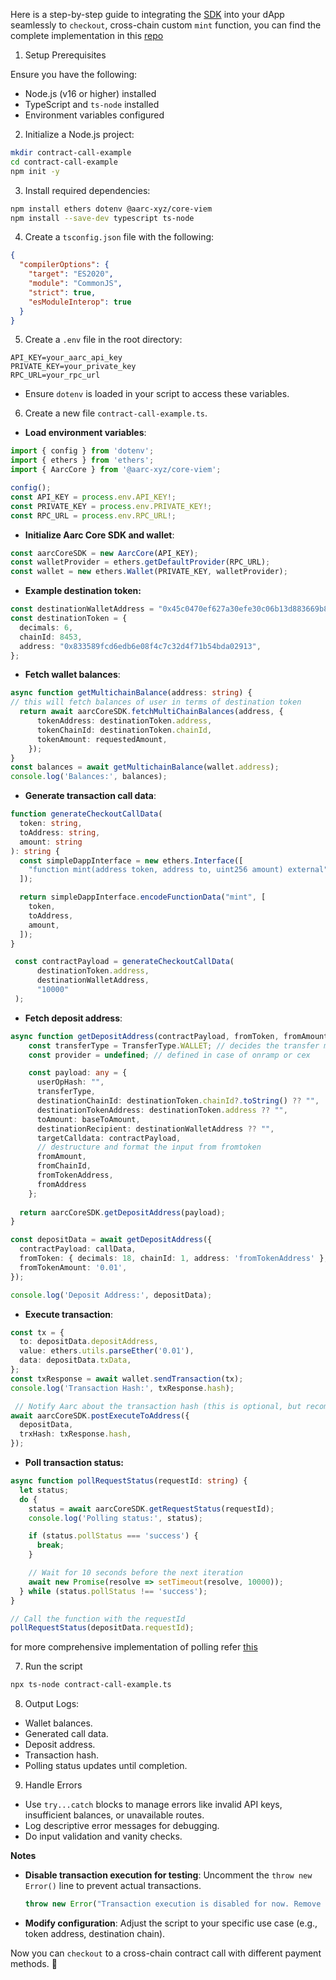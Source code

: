 Here is a step-by-step guide to integrating the [SDK](../sdk/) into your dApp seamlessly to `checkout`, cross-chain custom `mint` function,  you can find the complete implementation in this [repo](https://github.com/aarc-xyz/Aarc-Core-SDK-Contract-Call-Example)

1. &#x20; Setup Prerequisites

Ensure you have the following:

* Node.js (v16 or higher) installed
* TypeScript and `ts-node` installed
* Environment variables configured

2. Initialize a Node.js project:

```bash
mkdir contract-call-example
cd contract-call-example
npm init -y
```

3. Install required dependencies:

```bash
npm install ethers dotenv @aarc-xyz/core-viem
npm install --save-dev typescript ts-node
```

4. &#x20;Create a `tsconfig.json` file with the following:

```json
{
  "compilerOptions": {
    "target": "ES2020",
    "module": "CommonJS",
    "strict": true,
    "esModuleInterop": true
  }
}
```

5. &#x20;Create a `.env` file in the root directory:

```plaintext
API_KEY=your_aarc_api_key
PRIVATE_KEY=your_private_key
RPC_URL=your_rpc_url
```

* Ensure `dotenv` is loaded in your script to access these variables.

6. &#x20;Create a new file `contract-call-example.ts`.

* **Load environment variables**:

```typescript
import { config } from 'dotenv';
import { ethers } from 'ethers';
import { AarcCore } from '@aarc-xyz/core-viem';

config();
const API_KEY = process.env.API_KEY!;
const PRIVATE_KEY = process.env.PRIVATE_KEY!;
const RPC_URL = process.env.RPC_URL!;
```

* **Initialize Aarc Core SDK and wallet**:

```typescript
const aarcCoreSDK = new AarcCore(API_KEY);
const walletProvider = ethers.getDefaultProvider(RPC_URL);
const wallet = new ethers.Wallet(PRIVATE_KEY, walletProvider);
```

* **Example destination token:**

```typescript
const destinationWalletAddress = "0x45c0470ef627a30efe30c06b13d883669b8fd3a8";
const destinationToken = {
  decimals: 6,
  chainId: 8453,
  address: "0x833589fcd6edb6e08f4c7c32d4f71b54bda02913",
};
```

* **Fetch wallet balances**:

```typescript
async function getMultichainBalance(address: string) {
// this will fetch balances of user in terms of destination token
  return await aarcCoreSDK.fetchMultiChainBalances(address, {
      tokenAddress: destinationToken.address,
      tokenChainId: destinationToken.chainId,
      tokenAmount: requestedAmount,
    });
}
const balances = await getMultichainBalance(wallet.address);
console.log('Balances:', balances);
```

* **Generate transaction call data**:

```typescript
function generateCheckoutCallData(
  token: string,
  toAddress: string,
  amount: string
): string {
  const simpleDappInterface = new ethers.Interface([
    "function mint(address token, address to, uint256 amount) external",
  ]);

  return simpleDappInterface.encodeFunctionData("mint", [
    token,
    toAddress,
    amount,
  ]);
}

 const contractPayload = generateCheckoutCallData(
      destinationToken.address,
      destinationWalletAddress,
      "10000"
 );
```

* **Fetch deposit address**:

```typescript
async function getDepositAddress(contractPayload, fromToken, fromAmount) {
    const transferType = TransferType.WALLET; // decides the transfer method
    const provider = undefined; // defined in case of onramp or cex

    const payload: any = {
      userOpHash: "",
      transferType,
      destinationChainId: destinationToken.chainId?.toString() ?? "",
      destinationTokenAddress: destinationToken.address ?? "",
      toAmount: baseToAmount,
      destinationRecipient: destinationWalletAddress ?? "",
      targetCalldata: contractPayload,
      // destructure and format the input from fromtoken
      fromAmount,
      fromChainId,
      fromTokenAddress,
      fromAddress
    };
    
  return aarcCoreSDK.getDepositAddress(payload);
}

const depositData = await getDepositAddress({
  contractPayload: callData,
  fromToken: { decimals: 18, chainId: 1, address: 'fromTokenAddress' },
  fromTokenAmount: '0.01',
});

console.log('Deposit Address:', depositData);
```

* **Execute transaction**:

```typescript
const tx = {
  to: depositData.depositAddress,
  value: ethers.utils.parseEther('0.01'),
  data: depositData.txData,
};
const txResponse = await wallet.sendTransaction(tx);
console.log('Transaction Hash:', txResponse.hash);

 // Notify Aarc about the transaction hash (this is optional, but recommended to get the status of the transaction faster)
await aarcCoreSDK.postExecuteToAddress({
  depositData,
  trxHash: txResponse.hash,
});
```

* **Poll transaction status:**

```typescript
async function pollRequestStatus(requestId: string) {
  let status;
  do {
    status = await aarcCoreSDK.getRequestStatus(requestId);
    console.log('Polling status:', status);

    if (status.pollStatus === 'success') {
      break;
    }

    // Wait for 10 seconds before the next iteration
    await new Promise(resolve => setTimeout(resolve, 10000));
  } while (status.pollStatus !== 'success');
}

// Call the function with the requestId
pollRequestStatus(depositData.requestId);
```

for more comprehensive implementation of polling refer [this](https://github.com/aarc-xyz/Aarc-Core-SDK-Contract-Call-Example/blob/main/polling-example.ts)

7. Run the script&#x20;

```bash
npx ts-node contract-call-example.ts
```

8. Output Logs:

* Wallet balances.
* Generated call data.
* Deposit address.
* Transaction hash.
* Polling status updates until completion.

9. Handle Errors

* Use `try...catch` blocks to manage errors like invalid API keys, insufficient balances, or unavailable routes.
* Log descriptive error messages for debugging.
* Do input validation and vanity checks.

**Notes**

*   **Disable transaction execution for testing**: Uncomment the `throw new Error()` line to prevent actual transactions.

    ```typescript
    throw new Error("Transaction execution is disabled for now. Remove this line to proceed.");
    ```
* **Modify configuration**: Adjust the script to your specific use case (e.g., token address, destination chain).

Now you can `checkout` to a cross-chain contract call with different payment methods. :tada:

